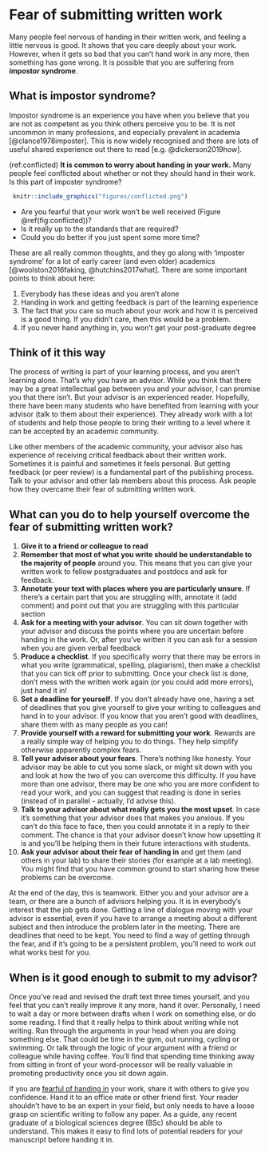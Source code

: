 # Fear of submitting written work {#fear}

Many people feel nervous of handing in their written work, and feeling a little nervous is good. It shows that you care deeply about your work. However, when it gets so bad that you can't hand work in any more, then something has gone wrong. It is possible that you are suffering from **impostor syndrome**. 

## What is impostor syndrome? {#impostorsyndrome}

Impostor syndrome is an experience you have when you believe that you are not as competent as you think others perceive you to be. It is not uncommon in many professions, and especially prevalent in academia [@clance1978imposter]. This is now widely recognised and there are lots of useful shared experience out there to read [e.g. @dickerson2019how].

(ref:conflicted) **It is common to worry about handing in your work.** Many people feel conflicted about whether or not they should hand in their work. Is this part of imposter syndrome?

```{r conflicted, echo=FALSE, out.width='95%', fig.cap="(ref:conflicted)"}
 knitr::include_graphics("figures/conflicted.png")
```
 

- Are you fearful that your work won’t be well received (Figure \@ref(fig:conflicted))? 
- Is it really up to the standards that are required?
- Could you do better if you just spent some more time?

These are all really common thoughts, and they go along with ‘imposter syndrome’ for a lot of early career (and even older) academics [@woolston2016faking, @hutchins2017what]. There are some important points to think about here:

1. Everybody has these ideas and you aren’t alone
1. Handing in work and getting feedback is part of the learning experience
1. The fact that you care so much about your work and how it is perceived is a good thing. If you didn’t care, then this would be a problem. 
1. If you never hand anything in, you won’t get your post-graduate degree


## Think of it this way

The process of writing is part of your learning process, and you aren’t learning alone. That’s why you have an advisor. While you think that there may be a great intellectual gap between you and your advisor, I can promise you that there isn’t. But your advisor is an experienced reader. Hopefully, there have been many students who have benefited from learning with your advisor (talk to them about their experience). They already work with a lot of students and help those people to bring their writing to a level where it can be accepted by an academic community.

Like other members of the academic community, your advisor also has experience of receiving critical feedback about their written work. Sometimes it is painful and sometimes it feels personal. But getting feedback (or peer review) is a fundamental part of the publishing process. Talk to your advisor and other lab members about this process. Ask people how they overcame their fear of submitting written work.

## What can you do to help yourself overcome the fear of submitting written work?

1. **Give it to a friend or colleague to read**
1. **Remember that most of what you write should be understandable to the majority of people** around you. This means that you can give your written work to fellow postgraduates and postdocs and ask for feedback. 
1. **Annotate your text with places where you are particularly unsure**.
If there’s a certain part that you are struggling with, annotate it (add comment) and point out that you are struggling with this particular section
1. **Ask for a meeting with your advisor**. You can sit down together with your advisor and discuss the points where you are uncertain before handing in the work. Or, after you’ve written it you can ask for a session when you are given verbal feedback
1. **Produce a checklist**. If you specifically worry that there may be errors in what you write (grammatical, spelling, plagiarism), then make a checklist that you can tick off prior to submitting. Once your check list is done, don’t mess with the written work again (or you could add more errors), just hand it in!
1. **Set a deadline for yourself**. If you don’t already have one, having a set of deadlines that you give yourself to give your writing to colleagues and hand in to your advisor. If you know that you aren’t good with deadlines, share them with as many people as you can!
1. **Provide yourself with a reward for submitting your work**. Rewards are a really simple way of helping you to do things. They help simplify otherwise apparently complex fears. 
1. **Tell your advisor about your fears**. There’s nothing like honesty. Your advisor may be able to cut you some slack, or might sit down with you and look at how the two of you can overcome this difficulty.
If you have more than one advisor, there may be one who you are more confident to read your work, and you can suggest that reading is done in series (instead of in parallel - actually, I’d advise this).
1. **Talk to your advisor about what really gets you the most upset**. In case it's something that your advisor does that makes you anxious. If you can’t do this face to face, then you could annotate it in a reply to their comment. The chance is that your advisor doesn’t know how upsetting it is and you’ll be helping them in their future interactions with students. 
1. **Ask your advisor about their fear of handing in** and get them (and others in your lab) to share their stories (for example at a lab meeting). You might find that you have common ground to start sharing how these problems can be overcome.

At the end of the day, this is teamwork. Either you and your advisor are a team, or there are a bunch of advisors helping you. It is in everybody’s interest that the job gets done. Getting a line of dialogue moving with your advisor is essential, even if you have to arrange a meeting about a different subject and then introduce the problem later in the meeting. There are deadlines that need to be kept. You need to find a way of getting through the fear, and if it’s going to be a persistent problem, you’ll need to work out what works best for you.

## When is it good enough to submit to my advisor? {#goodenough}

Once you've read and revised the draft text three times yourself, and you feel that you can't really improve it any more, hand it over. Personally, I need to wait a day or more between drafts when I work on something else, or do some reading. I find that it really helps to think about writing while not writing. Run through the arguments in your head when you are doing something else. That could be time in the gym, out running, cycling or swimming. Or talk through the logic of your argument with a friend or colleague while having coffee. You’ll find that spending time thinking away from sitting in front of your word-processor will be really valuable in promoting productivity once you sit down again. 

If you are [fearful of handing in](#fear) your work, share it with others to give you confidence. Hand it to an office mate or other friend first. Your reader shouldn't have to be an expert in your field, but only needs to have a loose grasp on scientific writing to follow any paper. As a guide, any recent graduate of a biological sciences degree (BSc) should be able to understand. This makes it easy to find lots of potential readers for your manuscript before handing it in.


